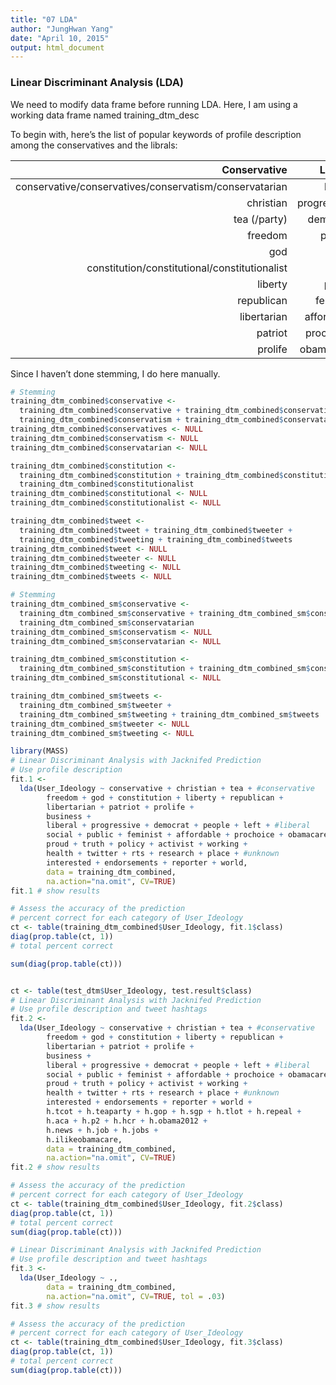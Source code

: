 ```yaml
---
title: "07 LDA"
author: "JungHwan Yang"
date: "April 10, 2015"
output: html_document
---
```


### Linear Discriminant Analysis (LDA)

We need to modify data frame before running LDA. Here, I am using a working data frame named training_dtm_desc

To begin with, here's the list of popular keywords of profile description among the conservatives and the librals:

| Conservative | Libaral  |
| -------------: |-------------:|
| conservative/conservatives/conservatism/conservatarian| liberal |
| christian | progressive |
| tea (/party) | democrat |
| freedom | people |
| god | left |
| constitution/constitutional/constitutionalist | social |
| liberty | public |
| republican | feminist |
| libertarian | affordable |
| patriot | prochoice |
| prolife | obamacare |

Since I haven't done stemming, I do here manually.

```r
# Stemming
training_dtm_combined$conservative <-
  training_dtm_combined$conservative + training_dtm_combined$conservatives +
  training_dtm_combined$conservatism + training_dtm_combined$conservatarian
training_dtm_combined$conservatives <- NULL
training_dtm_combined$conservatism <- NULL
training_dtm_combined$conservatarian <- NULL

training_dtm_combined$constitution <-
  training_dtm_combined$constitution + training_dtm_combined$constitutional +
  training_dtm_combined$constitutionalist
training_dtm_combined$constitutional <- NULL
training_dtm_combined$constitutionalist <- NULL

training_dtm_combined$tweet <-
  training_dtm_combined$tweet + training_dtm_combined$tweeter +
  training_dtm_combined$tweeting + training_dtm_combined$tweets
training_dtm_combined$tweet <- NULL
training_dtm_combined$tweeter <- NULL
training_dtm_combined$tweeting <- NULL
training_dtm_combined$tweets <- NULL
```

```r
# Stemming
training_dtm_combined_sm$conservative <-
  training_dtm_combined_sm$conservative + training_dtm_combined_sm$conservatism +
  training_dtm_combined_sm$conservatarian
training_dtm_combined_sm$conservatism <- NULL
training_dtm_combined_sm$conservatarian <- NULL

training_dtm_combined_sm$constitution <-
  training_dtm_combined_sm$constitution + training_dtm_combined_sm$constitutional
training_dtm_combined_sm$constitutional <- NULL

training_dtm_combined_sm$tweets <-
  training_dtm_combined_sm$tweeter +
  training_dtm_combined_sm$tweeting + training_dtm_combined_sm$tweets
training_dtm_combined_sm$tweeter <- NULL
training_dtm_combined_sm$tweeting <- NULL

```

```r
library(MASS)
# Linear Discriminant Analysis with Jacknifed Prediction 
# Use profile description
fit.1 <- 
  lda(User_Ideology ~ conservative + christian + tea + #conservative
        freedom + god + constitution + liberty + republican +
        libertarian + patriot + prolife +
        business +
        liberal + progressive + democrat + people + left + #liberal
        social + public + feminist + affordable + prochoice + obamacare +
        proud + truth + policy + activist + working +
        health + twitter + rts + research + place + #unknown
        interested + endorsements + reporter + world, 
        data = training_dtm_combined, 
        na.action="na.omit", CV=TRUE)
fit.1 # show results

# Assess the accuracy of the prediction
# percent correct for each category of User_Ideology
ct <- table(training_dtm_combined$User_Ideology, fit.1$class)
diag(prop.table(ct, 1))
# total percent correct

sum(diag(prop.table(ct)))


ct <- table(test_dtm$User_Ideology, test.result$class)
# Linear Discriminant Analysis with Jacknifed Prediction 
# Use profile description and tweet hashtags
fit.2 <- 
  lda(User_Ideology ~ conservative + christian + tea + #conservative
        freedom + god + constitution + liberty + republican +
        libertarian + patriot + prolife +
        business +
        liberal + progressive + democrat + people + left + #liberal
        social + public + feminist + affordable + prochoice + obamacare +
        proud + truth + policy + activist + working +
        health + twitter + rts + research + place + #unknown
        interested + endorsements + reporter + world +
        h.tcot + h.teaparty + h.gop + h.sgp + h.tlot + h.repeal +
        h.aca + h.p2 + h.hcr + h.obama2012 +
        h.news + h.job + h.jobs +
        h.ilikeobamacare, 
        data = training_dtm_combined,
        na.action="na.omit", CV=TRUE)
fit.2 # show results

# Assess the accuracy of the prediction
# percent correct for each category of User_Ideology
ct <- table(training_dtm_combined$User_Ideology, fit.2$class)
diag(prop.table(ct, 1))
# total percent correct
sum(diag(prop.table(ct)))

# Linear Discriminant Analysis with Jacknifed Prediction 
# Use profile description and tweet hashtags
fit.3 <- 
  lda(User_Ideology ~ ., 
        data = training_dtm_combined, 
        na.action="na.omit", CV=TRUE, tol = .03)
fit.3 # show results

# Assess the accuracy of the prediction
# percent correct for each category of User_Ideology
ct <- table(training_dtm_combined$User_Ideology, fit.3$class)
diag(prop.table(ct, 1))
# total percent correct
sum(diag(prop.table(ct)))

```
